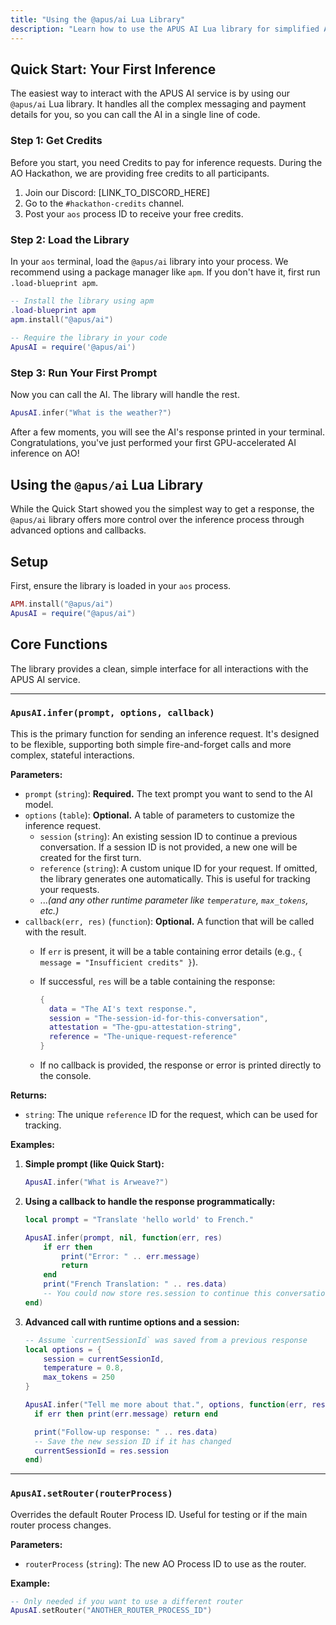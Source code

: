 ```yaml
---
title: "Using the @apus/ai Lua Library"
description: "Learn how to use the APUS AI Lua library for simplified AI inference"
---
```


## Quick Start: Your First Inference

The easiest way to interact with the APUS AI service is by using our `@apus/ai` Lua library. It handles all the complex messaging and payment details for you, so you can call the AI in a single line of code.

### Step 1: Get Credits

Before you start, you need Credits to pay for inference requests. During the AO Hackathon, we are providing free credits to all participants.

1. Join our Discord: [LINK_TO_DISCORD_HERE]
2. Go to the `#hackathon-credits` channel.
3. Post your `aos` process ID to receive your free credits.

### Step 2: Load the Library

In your `aos` terminal, load the `@apus/ai` library into your process. We recommend using a package manager like `apm`. If you don't have it, first run `.load-blueprint apm`.

```lua
-- Install the library using apm
.load-blueprint apm
apm.install("@apus/ai")
 
-- Require the library in your code
ApusAI = require('@apus/ai')
```

### Step 3: Run Your First Prompt

Now you can call the AI. The library will handle the rest.

```lua
ApusAI.infer("What is the weather?")
```

After a few moments, you will see the AI's response printed in your terminal. Congratulations, you've just performed your first GPU-accelerated AI inference on AO!

## Using the `@apus/ai` Lua Library

While the Quick Start showed you the simplest way to get a response, the `@apus/ai` library offers more control over the inference process through advanced options and callbacks.

## Setup

First, ensure the library is loaded in your `aos` process.

```lua
APM.install("@apus/ai")
ApusAI = require("@apus/ai")
```

## Core Functions

The library provides a clean, simple interface for all interactions with the APUS AI service.

---

### `ApusAI.infer(prompt, options, callback)`

This is the primary function for sending an inference request. It's designed to be flexible, supporting both simple fire-and-forget calls and more complex, stateful interactions.

**Parameters:**

- `prompt` (`string`): **Required.** The text prompt you want to send to the AI model.
- `options` (`table`): **Optional.** A table of parameters to customize the inference request.
    - `session` (`string`): An existing session ID to continue a previous conversation. If a session ID is not provided, a new one will be created for the first turn.
    - `reference` (`string`): A custom unique ID for your request. If omitted, the library generates one automatically. This is useful for tracking your requests.
    - ...*(and any other runtime parameter like `temperature`, `max_tokens`, etc.)*
- `callback(err, res)` (`function`): **Optional.** A function that will be called with the result.
    - If `err` is present, it will be a table containing error details (e.g., `{ message = "Insufficient credits" }`).
    - If successful, `res` will be a table containing the response:
        
        ```lua
        {
          data = "The AI's text response.",
          session = "The-session-id-for-this-conversation",
          attestation = "The-gpu-attestation-string",
          reference = "The-unique-request-reference"
        }
        ```
        
    - If no callback is provided, the response or error is printed directly to the console.

**Returns:**

- `string`: The unique `reference` ID for the request, which can be used for tracking.

**Examples:**

1. **Simple prompt (like Quick Start):**
    
    ```lua
    ApusAI.infer("What is Arweave?")
    ```
    
2. **Using a callback to handle the response programmatically:**
    
    ```lua
    local prompt = "Translate 'hello world' to French."
    
    ApusAI.infer(prompt, nil, function(err, res)
        if err then
            print("Error: " .. err.message)
            return
        end
        print("French Translation: " .. res.data)
        -- You could now store res.session to continue this conversation
    end)
    ```
    
3. **Advanced call with runtime options and a session:**
    
    ```lua
    -- Assume `currentSessionId` was saved from a previous response
    local options = {
        session = currentSessionId,
        temperature = 0.8,
        max_tokens = 250
    }
    
    ApusAI.infer("Tell me more about that.", options, function(err, res)
      if err then print(err.message) return end
    
      print("Follow-up response: " .. res.data)
      -- Save the new session ID if it has changed
      currentSessionId = res.session
    end)
    ```

---

### `ApusAI.setRouter(routerProcess)`

Overrides the default Router Process ID. Useful for testing or if the main router process changes.

**Parameters:**

- `routerProcess` (`string`): The new AO Process ID to use as the router.

**Example:**

```lua
-- Only needed if you want to use a different router
ApusAI.setRouter("ANOTHER_ROUTER_PROCESS_ID")
```